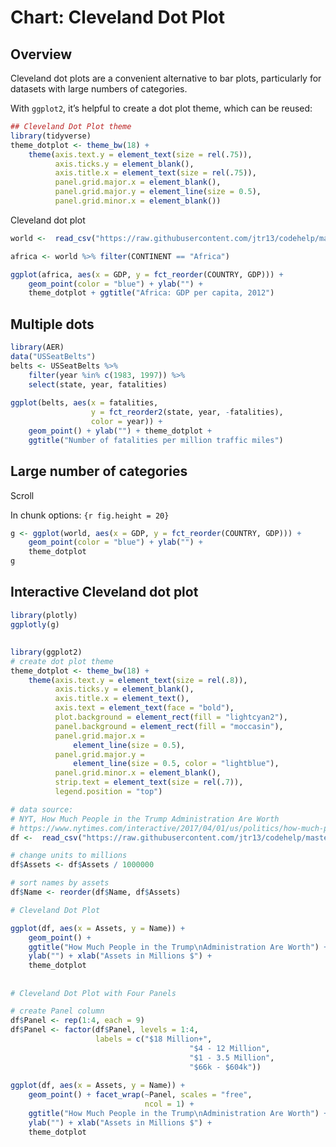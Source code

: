 # Chart: Cleveland Dot Plot


## Overview

Cleveland dot plots are a convenient alternative to bar plots, particularly for datasets with large numbers of categories.

With `ggplot2`, it's helpful to create a dot plot theme, which can be reused:

```r
## Cleveland Dot Plot theme
library(tidyverse)
theme_dotplot <- theme_bw(18) +
    theme(axis.text.y = element_text(size = rel(.75)),
          axis.ticks.y = element_blank(),
          axis.title.x = element_text(size = rel(.75)),
          panel.grid.major.x = element_blank(),
          panel.grid.major.y = element_line(size = 0.5),
          panel.grid.minor.x = element_blank())
```


Cleveland dot plot

```r
world <-  read_csv("https://raw.githubusercontent.com/jtr13/codehelp/master/data/countries2012.csv")

africa <- world %>% filter(CONTINENT == "Africa")

ggplot(africa, aes(x = GDP, y = fct_reorder(COUNTRY, GDP))) +
    geom_point(color = "blue") + ylab("") +
    theme_dotplot + ggtitle("Africa: GDP per capita, 2012")
```


## Multiple dots

```r
library(AER)
data("USSeatBelts")
belts <- USSeatBelts %>% 
    filter(year %in% c(1983, 1997)) %>% 
    select(state, year, fatalities) 
 
ggplot(belts, aes(x = fatalities, 
                  y = fct_reorder2(state, year, -fatalities), 
                  color = year)) + 
    geom_point() + ylab("") + theme_dotplot + 
    ggtitle("Number of fatalities per million traffic miles")
```

## Large number of categories 

Scroll

In chunk options: `{r fig.height = 20}`

```r

g <- ggplot(world, aes(x = GDP, y = fct_reorder(COUNTRY, GDP))) +
    geom_point(color = "blue") + ylab("") +
    theme_dotplot
g
```

## Interactive Cleveland dot plot

```r
library(plotly)
ggplotly(g)
```


## 

```r
library(ggplot2)
# create dot plot theme
theme_dotplot <- theme_bw(18) +
    theme(axis.text.y = element_text(size = rel(.8)),
          axis.ticks.y = element_blank(),
          axis.title.x = element_text(),
          axis.text = element_text(face = "bold"),
          plot.background = element_rect(fill = "lightcyan2"),
          panel.background = element_rect(fill = "moccasin"),
          panel.grid.major.x = 
              element_line(size = 0.5),
          panel.grid.major.y = 
              element_line(size = 0.5, color = "lightblue"),
          panel.grid.minor.x = element_blank(),
          strip.text = element_text(size = rel(.7)),
          legend.position = "top")
```


```r
# data source:
# NYT, How Much People in the Trump Administration Are Worth
# https://www.nytimes.com/interactive/2017/04/01/us/politics/how-much-people-in-the-trump-administration-are-worth-financial-disclosure.html
df <-  read_csv("https://raw.githubusercontent.com/jtr13/codehelp/master/data/Assets.csv")

# change units to millions
df$Assets <- df$Assets / 1000000

# sort names by assets
df$Name <- reorder(df$Name, df$Assets)
```



```r
# Cleveland Dot Plot

ggplot(df, aes(x = Assets, y = Name)) +
    geom_point() + 
    ggtitle("How Much People in the Trump\nAdministration Are Worth") +
    ylab("") + xlab("Assets in Millions $") +
    theme_dotplot
```


## 

```r
# Cleveland Dot Plot with Four Panels

# create Panel column
df$Panel <- rep(1:4, each = 9)
df$Panel <- factor(df$Panel, levels = 1:4, 
                   labels = c("$18 Million+",
                                        "$4 - 12 Million",
                                        "$1 - 3.5 Million",
                                        "$66k - $604k"))
                                        
ggplot(df, aes(x = Assets, y = Name)) +
    geom_point() + facet_wrap(~Panel, scales = "free", 
                              ncol = 1) +
    ggtitle("How Much People in the Trump\nAdministration Are Worth") +
    ylab("") + xlab("Assets in Millions $") +
    theme_dotplot
```


